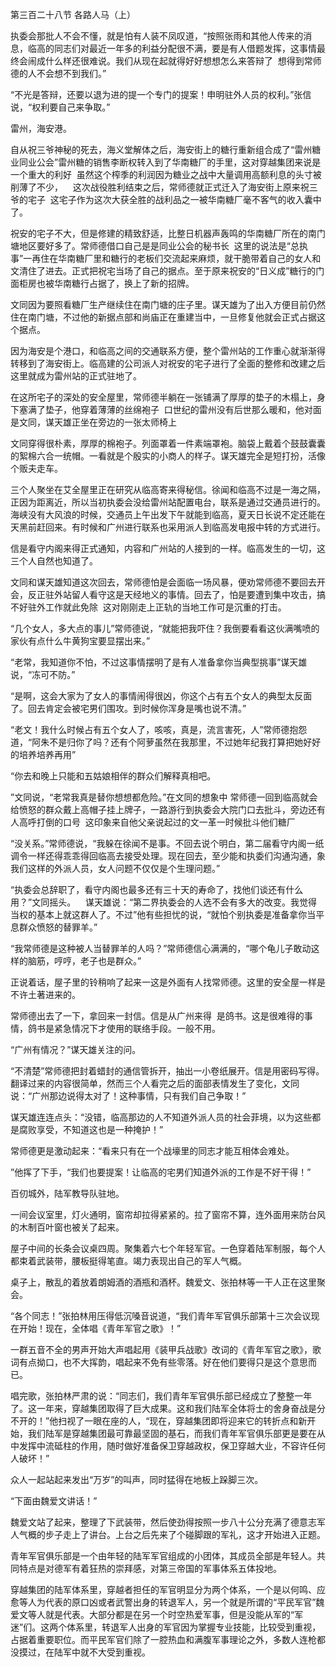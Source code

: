 

第三百二十八节 各路人马（上）

执委会那批人不会不懂，就是怕有人装不凤叹道，“按照张雨和其他人传来的消息，临高的同志们对最近一年多的利益分配很不满，要是有人借题发挥，这事情最终会闹成什么样还很难说。我们从现在起就得好好想想怎么来答辩了  想得到常师德的人不会想不到我们。”

“不光是答辩，还要以退为进的提一个专门的提案！申明驻外人员的权利。”张信说，“权利要自己来争取。”

雷州，海安港。

自从祝三爷神秘的死去，海义堂解体之后，海安街上的糖行重新组合成了“雷州糖业同业公会”雷州糖的销售李断权转入到了华南糖厂的手里，这对穿越集团来说是一个重大的利好  虽然这个榨季的利润因为糖业之战中大量调用高额利息的头寸被削薄了不少，    这次战役胜利结束之后，常师德就正式迁入了海安街上原来祝三爷的宅子  这宅子作为这次大获全胜的战利品之一被华南糖厂毫不客气的收入囊中了。

祝安的宅子不大，但是修建的精致舒适，比整日机器声轰鸣的华南糖厂所在的南门塘地区要好多了。常师德借口自己是是同业公会的秘书长  这里的说法是“总执事”一再住在华南糖厂里和糖行的老板们交流起来麻烦，就干脆带着自己的女人和文清住了进去。正式把祝宅当场了自己的据点。至于原来祝安的“日义成”糖行的门面柜房也被华南糖行占据了，换上了新的招牌。

文同因为要照看糖厂生产继续住在南门塘的庄子里。谋天雄为了出入方便目前仍然住在南门塘，不过他的新据点部和尚庙正在重建当中，一旦修复他就会正式占据这个据点。

因为海安是个港口，和临高之间的交通联系方便，整个雷州站的工作重心就渐渐得转移到了海安街上。临高建的公司派人对祝安的宅子进行了全面的整修和改建之后这里就成为雷州站的正式驻地了。

在这所宅子的深处的安全屋里，常师德半躺在一张铺满了厚厚的垫子的木榻上，身下塞满了垫子，他穿着薄薄的丝绵袍子  口世纪的雷州没有后世那么暖和，他对面是文同，谋天雄正坐在旁边的一张太师椅上

文同穿得很朴素，厚厚的棉袍子。列面罩着一件素端罩袍。脑袋上戴着个鼓鼓囊囊的絮棉六合一统帽。一看就是个殷实的小商人的样子。谋天雄完全是短打扮，活像个贩夫走车。

三个人聚坐在艾全屋里正在研究从临高寄来得秘信。徐闻和临高不过是一海之隔，正因为距离近，所以当初执委会没给雷州站配置电台，联系是通过交通员进行的。海峡没有大风浪的时候，交通员上午出发下午就能到临高，夏天日长说不定还能在天黑前赶回来。有时候和广州进行联系也采用派人到临高发电报中转的方式进行。

信是看守内阁来得正式通知，内容和广州站的人接到的一样。临高发生的一切，这三个人自然也知道了。

文同和谋天雄知道这次回去，常师德怕是会面临一场风暴，便劝常师德不要回去开会，反正驻外站留人看守这是天经地义的事情。回去了，怕是要遭到集中攻击，搞不好驻外工作就此免除  这对刚刚走上正轨的当地工作可是沉重的打击。

“几个女人，多大点的事儿”常师德说，“就能把我吓住？我倒要看看这伙满嘴喷的家伙有点什么牛黄狗宝要显摆出来。”

“老常，我知道你不怕，不过这事情摆明了是有人准备拿你当典型挑事”谋天雄说，“冻可不防。”

“是啊，这会大家为了女人的事情闹得很凶，你这个占有五个女人的典型太反面了。回去肯定会被宅男们围攻。到时候你浑身是嘴也说不清。”

“老文！我什么时候占有五个女人了，咳咳，真是，流言害死，人”常师德抱怨道，“阿朱不是归你了吗？还有个阿萝虽然在我那里，不过她年纪我打算把她好好的培养培养再用”

“你去和晚上只能和五姑娘相伴的群众们解释真相吧。

”文同说，“老常我真是替你想想都危险。”在文同的想象中 常师德一回到临高就会给愤怒的群众戴上高帽子挂上牌子，一路游行到执委会大院门口去批斗，旁边还有人高呼打倒的口号  这印象来自他父亲说起过的文一革一时候批斗他们糖厂

“没关系。”常师德说，“我躲在徐闻不是事。不回去说个明白，第二届看守内阁一纸调令一样还得乖乖得回临高去接受处理。现在回去，至少能和执委们沟通沟通，象我们这样的外派人员，女人问题不仅仅是个生理问题。”

“执委会总辞职了，看守内阁也最多还有三十天的寿命了，找他们谈还有什么用？”文同摇头。    谋天雄说：“第二界执委会的人选不会有多大的改变。我觉得当权的基本上就这群人了。不过”他有些担忧的说，“就怕个别执委是准备拿你当平息群众愤怒的替罪羊。”

“我常师德是这种被人当替罪羊的人吗？”常师德信心满满的，“哪个龟儿子敢动这样的脑筋，哼哼，老子也是群众。”

正说着话，屋子里的铃稍响了起来一这是外面有人找常师德。这里的安全屋一样是不许土著进来的。

常师德出去了一下，拿回来一封信。信是从广州来得  是鸽书。这是很难得的事情，鸽书是紧急情况下才使用的联络手段。一般不用。

“广州有情况？”谋天雄关注的问。

“不清楚”常师德把封着蜡封的通信管拆开，抽出一小卷纸展开。信是用密码写得。翻译过来的内容很简单，然而三个人看完之后的面部表情发生了变化，文同说：“广州那边说得太对了！这种事情，只有我们自己争取！”

谋天雄连连点头：“没错，临高那边的人不知道外派人员的社会菲境，以为这些都是腐败享受，不知道这也是一种掩护！”

常师德更是激动起来：“看来只有在一个战壕里的同志才能互相体会难处。

”他挥了下手，“我们也要提案！让临高的宅男们知道外派的工作是不好干得！”

百仞城外，陆军教导队驻地。

一间会议室里，灯火通明，窗帘却拉得紧紧的。拉了窗帘不算，连外面用来防台风的木制百叶窗也被关了起来。

屋子中间的长条会议桌四周。聚集着六七个年轻军官。一色穿着陆军制服，每个人都束着武装带，腰板挺得笔直。竭力表现出自己的军人气概。

桌子上，散乱的着放着朗姆酒的酒瓶和酒杯。魏爱文、张拍林等一干人正在这里聚会。

“各个同志！”张拍林用压得低沉嗓音说道，“我们青年军官俱乐部第十三次会议现在开始！现在，全体唱《青年军官之歌》！”

一群五音不全的男声开始大声唱起用《装甲兵战歌》改词的《青年军官之歌》，歌词有点拗口，也不大挥韵，唱起来不免有些零落。好在他们要得只是这个意思而已。

唱完歌，张拍林严肃的说：“同志们，我们青年军官俱乐部已经成立了整整一年了。这一年来，穿越集团取得了巨大成果。这和我们陆军全体将士的舍身奋战是分不开的！”他扫视了一眼在座的人，“现在，穿越集团即将迎来它的转折点和新开始，我们陆军是穿越集团最可靠最坚固的基石，而我们青年军官俱乐部更是要在从中发挥中流砥柱的作用，随时做好准备保卫穿越政权，保卫穿越大业，不容许任何人破坏！”

众人一起站起来发出“万岁”的叫声，同时猛得在地板上跺脚三次。

“下面由魏爱文讲话！”

魏爱文站了起来，整理了下武装带，然后使劲得按照一步八十公分充满了德意志军人气概的步子走上了讲台。上台之后先来了个碰脚跟的军礼，这才开始进入正题。

青年军官俱乐部是一个由年轻的陆军军官组成的小团体，其成员全部是年轻人。共同特点是对德军有着狂热的崇拜感，对第三帝国的军事体系五体投地。

穿越集团的陆军体系里，穿越者担任的军官明显分为两个体系，一个是以何鸣、应愈等人为代表的原口凶或者武警出身的转退军人，另一个就是所谓的“平民军官”魏爱文等人就是代表。大部分都是在另一个时空热爱军事，但是没能从军的“军迷”们。这两个体系里，转退军人出身的军官因为掌握专业技能，比较受到重视，占据着重要职位。而平民军官们除了一腔热血和满腹军事理论之外，多数人连枪都没摸过，在陆军中就不大受到重视。

